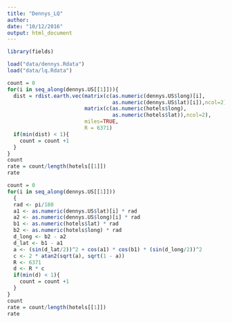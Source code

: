 ```yaml
---
title: "Dennys_LQ"
author: 
date: "10/12/2016"
output: html_document
---
```


```r
library(fields)

load("data/dennys.Rdata")
load("data/lq.Rdata")

count = 0
for(i in seq_along(dennys.US[[1]])){
  dist = rdist.earth.vec(matrix(c(as.numeric(dennys.US$long)[i],
                                  as.numeric(dennys.US$lat)[i]),ncol=2),
                         matrix(c(as.numeric(hotels$long),
                                  as.numeric(hotels$lat)),ncol=2),
                         miles=TRUE, 
                         R = 6371)
  if(min(dist) < 1){
    count = count +1
  }
}
count
rate = count/length(hotels[[1]])
rate
```
```r
count = 0
for(i in seq_along(dennys.US[[1]]))
  {
  rad <- pi/180
  a1 <- as.numeric(dennys.US$lat)[i] * rad
  a2 <- as.numeric(dennys.US$long)[i] * rad
  b1 <- as.numeric(hotels$lat) * rad
  b2 <- as.numeric(hotels$long) * rad
  d_long <- b2 - a2
  d_lat <- b1 - a1
  a <- (sin(d_lat/2))^2 + cos(a1) * cos(b1) * (sin(d_long/2))^2
  c <- 2 * atan2(sqrt(a), sqrt(1 - a))
  R <- 6371
  d <- R * c
  if(min(d) < 1){
    count = count +1
  }
}
count
rate = count/length(hotels[[1]])
rate
```

